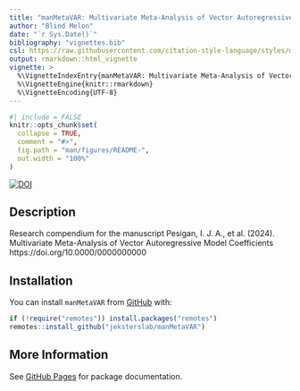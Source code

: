 ```yaml
---
title: "manMetaVAR: Multivariate Meta-Analysis of Vector Autoregressive Model Coefficients"
author: "Blind Melon"
date: "`r Sys.Date()`"
bibliography: "vignettes.bib"
csl: https://raw.githubusercontent.com/citation-style-language/styles/master/apa.csl
output: rmarkdown::html_vignette
vignette: >
  %\VignetteIndexEntry{manMetaVAR: Multivariate Meta-Analysis of Vector Autoregressive Model Coefficients}
  %\VignetteEngine{knitr::rmarkdown}
  %\VignetteEncoding{UTF-8}
---
```


<!-- README.md is generated from README.Rmd. Please edit that file -->

```r
#| include = FALSE
knitr::opts_chunk$set(
  collapse = TRUE,
  comment = "#>",
  fig.path = "man/figures/README-",
  out.width = "100%"
)
```

<!-- badges: start -->
[![DOI](https://zenodo.org/badge/DOI/10.0000/0000000000.svg)](https://doi.org/10.0000/0000000000)
<!-- badges: end -->

## Description

Research compendium for the manuscript
Pesigan, I. J. A., et al. (2024).
Multivariate Meta-Analysis of Vector Autoregressive Model Coefficients
https://doi.org/10.0000/0000000000

## Installation

You can install `manMetaVAR` from
[GitHub](https://github.com/jeksterslab/manMetaVAR) with:

```r
if (!require("remotes")) install.packages("remotes")
remotes::install_github("jeksterslab/manMetaVAR")
```

## More Information

See
[GitHub Pages](https://jeksterslab.github.io/manMetaVAR/index.html)
for package documentation.

